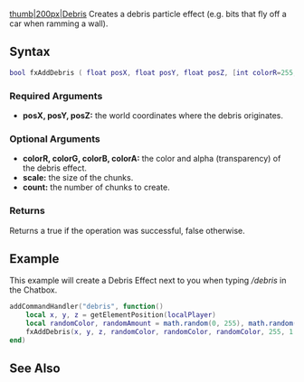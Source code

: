 
{{Client function}}
[[/Image:Fxdebris.png.md|thumb|200px|Debris]]
Creates a debris particle effect (e.g. bits that fly off a car when ramming a wall).

==Syntax==
<syntaxhighlight lang="lua">
bool fxAddDebris ( float posX, float posY, float posZ, [int colorR=255, int colorG=0, int colorB=0, int colorA=255, float scale=1.0, int count=1] )
</syntaxhighlight>
{{OOP||[[/Effect.md|Effect]].addDebris}}

===Required Arguments===
*'''posX, posY, posZ:''' the world coordinates where the debris originates.

===Optional Arguments===
{{OptionalArg}}
*'''colorR, colorG, colorB, colorA:''' the color and alpha (transparency) of the debris effect.
*'''scale:''' the size of the chunks.
*'''count:''' the number of chunks to create.

===Returns===
Returns a true if the operation was successful, false otherwise.

==Example==
<section name="Client" class="client" show="true">
This example will create a Debris Effect next to you when typing ''/debris'' in the Chatbox.

<syntaxhighlight lang="lua">
addCommandHandler("debris", function()
    local x, y, z = getElementPosition(localPlayer)
    local randomColor, randomAmount = math.random(0, 255), math.random(4, 8)
    fxAddDebris(x, y, z, randomColor, randomColor, randomColor, 255, 1.0, randomAmount)
end)
</syntaxhighlight>
</section>

==See Also==
{{Client Effects functions}}